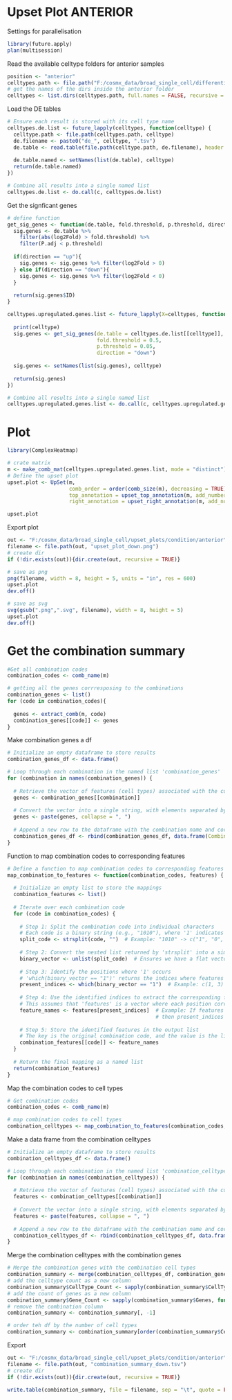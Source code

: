 # Upset Plot ANTERIOR

Settings for parallelisation

```r
library(future.apply)
plan(multisession)
```

Read the available celltype folders for anterior samples

```r
position <- "anterior"
celltypes.path <- file.path("F:/cosmx_data/broad_single_cell/differential_expression/condition", position)
# get the names of the dirs inside the anterior folder
celltypes <- list.dirs(celltypes.path, full.names = FALSE, recursive = FALSE)
```

Load the DE tables

```r
# Ensure each result is stored with its cell type name
celltypes.de.list <- future_lapply(celltypes, function(celltype) {
  celltype.path <- file.path(celltypes.path, celltype)
  de.filename <- paste0("de_", celltype, ".tsv")
  de.table <- read.table(file.path(celltype.path, de.filename), header = TRUE, sep = "\t", stringsAsFactors = FALSE)
  
  de.table.named <- setNames(list(de.table), celltype)
  return(de.table.named)
})

# Combine all results into a single named list
celltypes.de.list <- do.call(c, celltypes.de.list)
```

Get the signficant genes

```r

# define function 
get_sig_genes <- function(de.table, fold.threshold, p.threshold, direction){
  sig.genes <- de.table %>% 
    filter(abs(log2Fold) > fold.threshold) %>% 
    filter(P.adj < p.threshold)
  
  if(direction == "up"){
    sig.genes <- sig.genes %>% filter(log2Fold > 0)
  } else if(direction == "down"){
    sig.genes <- sig.genes %>% filter(log2Fold < 0)
  }
  
  return(sig.genes$ID)
}

celltypes.upregulated.genes.list <- future_lapply(X=celltypes, function(celltype){
  
  print(celltype)
  sig.genes <- get_sig_genes(de.table = celltypes.de.list[[celltype]], 
                             fold.threshold = 0.5, 
                             p.threshold = 0.05, 
                             direction = "down")
  
  sig.genes <- setNames(list(sig.genes), celltype)
  
  return(sig.genes)
})

# Combine all results into a single named list
celltypes.upregulated.genes.list <- do.call(c, celltypes.upregulated.genes.list)

```

# Plot

```r
library(ComplexHeatmap)

# crate matrix
m <- make_comb_mat(celltypes.upregulated.genes.list, mode = "distinct")
# Define the upset plot
upset.plot <- UpSet(m, 
                    comb_order = order(comb_size(m), decreasing = TRUE),
                    top_annotation = upset_top_annotation(m, add_numbers = TRUE),
                    right_annotation = upset_right_annotation(m, add_numbers =TRUE))

upset.plot
```

Export plot

```r
out <- "F:/cosmx_data/broad_single_cell/upset_plots/condition/anterior"
filename <- file.path(out, "upset_plot_down.png")
# create dir
if (!dir.exists(out)){dir.create(out, recursive = TRUE)}

# save as png
png(filename, width = 8, height = 5, units = "in", res = 600)
upset.plot
dev.off()

# save as svg
svg(gsub(".png",".svg", filename), width = 8, height = 5)
upset.plot
dev.off()

```

# Get the combination summary

```r
#Get all combination codes
combination_codes <- comb_name(m)

# getting all the genes corrresposing to the combinations
combination_genes <- list()
for (code in combination_codes){
  
  genes <- extract_comb(m, code)
  combination_genes[[code]] <- genes
}

```

Make combination genes a df

```r
# Initialize an empty dataframe to store results
combination_genes_df <- data.frame()

# Loop through each combination in the named list 'combination_genes'
for (combination in names(combination_genes)) {
  
  # Retrieve the vector of features (cell types) associated with the current combination
  genes <- combination_genes[[combination]]
  
  # Convert the vector into a single string, with elements separated by commas
  genes <- paste(genes, collapse = ", ")
  
  # Append a new row to the dataframe with the combination name and corresponding cell types
  combination_genes_df <- rbind(combination_genes_df, data.frame(Combination = combination, Genes = genes))
}
```

Function to map combination codes to corresponding features

```r

# Define a function to map combination codes to corresponding features
map_combination_to_features <- function(combination_codes, features) {
  
  # Initialize an empty list to store the mappings
  combination_features <- list()
  
  # Iterate over each combination code
  for (code in combination_codes) {
    
    # Step 1: Split the combination code into individual characters
    # Each code is a binary string (e.g., "1010"), where '1' indicates the presence of a feature.
    split_code <- strsplit(code, "")  # Example: "1010" -> c("1", "0", "1", "0")
    
    # Step 2: Convert the nested list returned by 'strsplit' into a simple character vector
    binary_vector <- unlist(split_code)  # Ensures we have a flat vector (Example: c("1", "0", "1", "0"))
    
    # Step 3: Identify the positions where '1' occurs
    # 'which(binary_vector == "1")' returns the indices where features are present.
    present_indices <- which(binary_vector == "1")  # Example: c(1, 3) for "1010"
    
    # Step 4: Use the identified indices to extract the corresponding feature names
    # This assumes that 'features' is a vector where each position corresponds to a feature.
    feature_names <- features[present_indices]  # Example: If features = c("Feature1", "Feature2", "Feature3", "Feature4"),
                                                # then present_indices = c(1, 3) results in feature_names = c("Feature1", "Feature3").
    
    # Step 5: Store the identified features in the output list
    # The key is the original combination code, and the value is the list of matching features.
    combination_features[[code]] <- feature_names
  }
  
  # Return the final mapping as a named list
  return(combination_features)
}

```

Map the combination codes to cell types

```r
# Get combination codes
combination_codes <- comb_name(m)

# map combination codes to cell types
combination_celltypes <- map_combination_to_features(combination_codes, celltypes)

```

Make a data frame from the combination celltypes

```r
# Initialize an empty dataframe to store results
combination_celltypes_df <- data.frame()

# Loop through each combination in the named list 'combination_celltypes'
for (combination in names(combination_celltypes)) {
  
  # Retrieve the vector of features (cell types) associated with the current combination
  features <- combination_celltypes[[combination]]
  
  # Convert the vector into a single string, with elements separated by commas
  features <- paste(features, collapse = ", ")
  
  # Append a new row to the dataframe with the combination name and corresponding cell types
  combination_celltypes_df <- rbind(combination_celltypes_df, data.frame(Combination = combination, CellTypes = features))
}

```

Merge the combination celltypes with the combination genes

```r
# Merge the combination genes with the combination cell types
combination_summary <- merge(combination_celltypes_df, combination_genes_df, by = "Combination")
# add the celltype count as a new column
combination_summary$CellType_Count <- sapply(combination_summary$CellTypes, function(x) length(unlist(strsplit(x, ", "))))
# add the count of genes as a new column 
combination_summary$Gene_Count <- sapply(combination_summary$Genes, function(x) length(unlist(strsplit(x, ", "))))
# remove the combination column
combination_summary <- combination_summary[, -1]

# order teh df by the number of cell types
combination_summary <- combination_summary[order(combination_summary$CellType_Count, decreasing = TRUE), ]


```

Export

```r
out <- "F:/cosmx_data/broad_single_cell/upset_plots/condition/anterior"
filename <- file.path(out, "combination_summary_down.tsv")
# create dir
if (!dir.exists(out)){dir.create(out, recursive = TRUE)}

write.table(combination_summary, file = filename, sep = "\t", quote = FALSE, row.names = FALSE)

```
